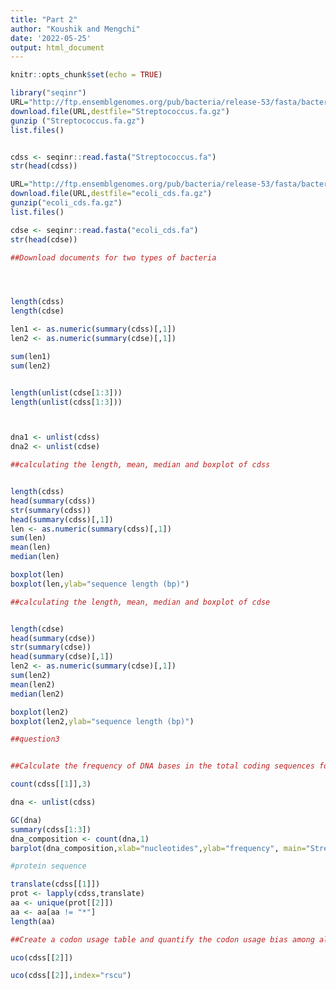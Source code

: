```yaml
---
title: "Part 2"
author: "Koushik and Mengchi"
date: '2022-05-25'
output: html_document
---
```


```r
knitr::opts_chunk$set(echo = TRUE)
```

```r
library("seqinr")
URL="http://ftp.ensemblgenomes.org/pub/bacteria/release-53/fasta/bacteria_121_collection/streptococcus_thermophilus_cag_236_gca_000434755/dna/Streptococcus_thermophilus_cag_236_gca_000434755.MGS236.dna_rm.toplevel.fa.gz"
download.file(URL,destfile="Streptococcus.fa.gz")
gunzip ("Streptococcus.fa.gz")
list.files()


cdss <- seqinr::read.fasta("Streptococcus.fa")
str(head(cdss))

URL="http://ftp.ensemblgenomes.org/pub/bacteria/release-53/fasta/bacteria_0_collection/escherichia_coli_str_k_12_substr_mg1655_gca_000005845/cds/Escherichia_coli_str_k_12_substr_mg1655_gca_000005845.ASM584v2.cds.all.fa.gz"
download.file(URL,destfile="ecoli_cds.fa.gz")
gunzip("ecoli_cds.fa.gz")
list.files()

cdse <- seqinr::read.fasta("ecoli_cds.fa")
str(head(cdse))

##Download documents for two types of bacteria




length(cdss)
length(cdse)

len1 <- as.numeric(summary(cdss)[,1])
len2 <- as.numeric(summary(cdse)[,1])

sum(len1)
sum(len2)


length(unlist(cdse[1:3]))
length(unlist(cdss[1:3]))



dna1 <- unlist(cdss)
dna2 <- unlist(cdse)
```
```r
##calculating the length, mean, median and boxplot of cdss


length(cdss)
head(summary(cdss))
str(summary(cdss))
head(summary(cdss)[,1])
len <- as.numeric(summary(cdss)[,1])
sum(len)
mean(len)
median(len)

boxplot(len)
boxplot(len,ylab="sequence length (bp)")

##calculating the length, mean, median and boxplot of cdse


length(cdse)
head(summary(cdse))
str(summary(cdse))
head(summary(cdse)[,1])
len2 <- as.numeric(summary(cdse)[,1])
sum(len2)
mean(len2)
median(len2)

boxplot(len2)
boxplot(len2,ylab="sequence length (bp)")
```
```r
##question3


##Calculate the frequency of DNA bases in the total coding sequences for both organisms

count(cdss[[1]],3)

dna <- unlist(cdss)

GC(dna)
summary(cdss[1:3])
dna_composition <- count(dna,1)
barplot(dna_composition,xlab="nucleotides",ylab="frequency", main="Streptococcus_composition")

```
```r
#protein sequence

translate(cdss[[1]])
prot <- lapply(cdss,translate)
aa <- unique(prot[[2]])
aa <- aa[aa != "*"]
length(aa)

```

```r
##Create a codon usage table and quantify the codon usage bias among all coding sequences

uco(cdss[[2]])

uco(cdss[[2]],index="rscu")
```




